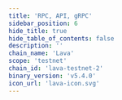 ```yaml
---
title: 'RPC, API, gRPC'
sidebar_position: 6
hide_title: true
hide_table_of_contents: false
description: ''
chain_name: 'Lava'
scope: 'testnet'
chain_id: 'lava-testnet-2'
binary_version: 'v5.4.0'
icon_url: 'lava-icon.svg'
---
```



<PageTitle
  iconUrl="img/lava-icon.svg"
  title="Lava NODERS Public Endpoints"
  chainId="lava-testnet-2"
  version="v5.4.0"
/>

<Endpoints
  api="https://lava-t-api.noders.services"
  rpc="https://lava-t-rpc.noders.services"
  grpc="lava-t-grpc.noders.services:443"
  jsonRpc=""
/>